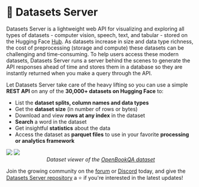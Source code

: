 # 🤗 Datasets Server

Datasets Server is a lightweight web API for visualizing and exploring all types of datasets - computer vision, speech, text, and tabular - stored on the Hugging Face [Hub](https://huggingface.co/datasets).
As datasets increase in size and data type richness, the cost of preprocessing (storage and compute) these datasets can be challenging and time-consuming.
To help users access these modern datasets, Datasets Server runs a server behind the scenes to generate the API responses ahead of time and stores them in a database so they are instantly returned when you make a query through the API.

Let Datasets Server take care of the heavy lifting so you can use a simple **REST API** on any of the **30,000+ datasets on Hugging Face** to:

- List the **dataset splits, column names and data types**
- Get the **dataset size** (in number of rows or bytes)
- Download and view **rows at any index** in the dataset
- **Search** a word in the dataset
- Get insightful **statistics** about the data
- Access the dataset as **parquet files** to use in your favorite **processing or analytics framework**

<div class="flex justify-center">
  <img
    style="margin-bottom: 0;"
    class="block dark:hidden"
    src="https://huggingface.co/datasets/huggingface/documentation-images/resolve/main/datasets-server/openbookqa_light.png"
  />
  <img
    style="margin-bottom: 0;"
    class="hidden dark:block"
    src="https://huggingface.co/datasets/huggingface/documentation-images/resolve/main/datasets-server/openbookqa_dark.png"
  />
</div>

<p style="text-align: center; font-style: italic; margin-top: 0;">
  Dataset viewer of the
  <a href="https://huggingface.co/datasets/openbookqa" rel="nofollow">
    OpenBookQA dataset
  </a>
</p>

Join the growing community on the [forum](https://discuss.huggingface.co/) or [Discord](https://discord.com/invite/JfAtkvEtRb) today, and give the [Datasets Server repository](https://github.com/huggingface/datasets-server) a ⭐️ if you're interested in the latest updates!

